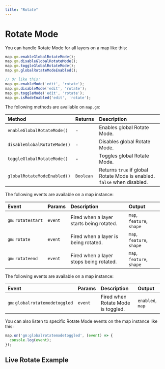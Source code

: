 ```yaml
---
title: "Rotate"
---
```


# Rotate Mode

You can handle Rotate Mode for all layers on a map like this:

```js
map.gm.enableGlobalRotateMode();
map.gm.disableGlobalRotateMode();
map.gm.toggleGlobalRotateMode();
map.gm.globalRotateModeEnabled();

// Or like this:
map.gm.enableMode('edit', 'rotate');
map.gm.disableMode('edit', 'rotate');
map.gm.toggleMode('edit', 'rotate');
map.gm.isModeEnabled('edit', 'rotate');
```

The following methods are available on `map.gm`:

| Method                                                            | Returns   | Description                   |
|:------------------------------------------------------------------| :-------- | :-----------------------------|
| `enableGlobalRotateMode()`  | -         | Enables global Rotate Mode.                                             |
| `disableGlobalRotateMode()` | -         | Disables global Rotate Mode.                                            |
| `toggleGlobalRotateMode()`  | -         | Toggles global Rotate Mode.                                             |
| `globalRotateModeEnabled()` | `Boolean` | Returns `true` if global Rotate Mode is enabled. `false` when disabled. |

The following events are available on a map instance:

| Event            | Params | Description                                  | Output                    |
| :--------------- | :----- | :------------------------------------------- | :-------------------------|
| `gm:rotatestart` | `event`| Fired when a layer starts being rotated.     | `map`, `feature`, `shape` |
| `gm:rotate`      | `event`| Fired when a layer is being rotated.         | `map`, `feature`, `shape` |
| `gm:rotateend`   | `event`| Fired when a layer stops being rotated.      | `map`, `feature`, `shape` |

The following events are available on a map instance:

| Event                      | Params  | Description                        | Output                 |
| :------------------------- | :------ | :--------------------------------- | :--------------------- |
| `gm:globalrotatemodetoggled` | `event`  | Fired when Rotate Mode is toggled.  | `enabled`, `map`       |

You can also listen to specific Rotate Mode events on the map instance like this:

```js
map.on('gm:globalrotatemodetoggled', (event) => {
  console.log(event);
});
```

## Live Rotate Example

<BrowserOnlyGmMap
  gmOptions={editRotateOptions}
  features={features} />
